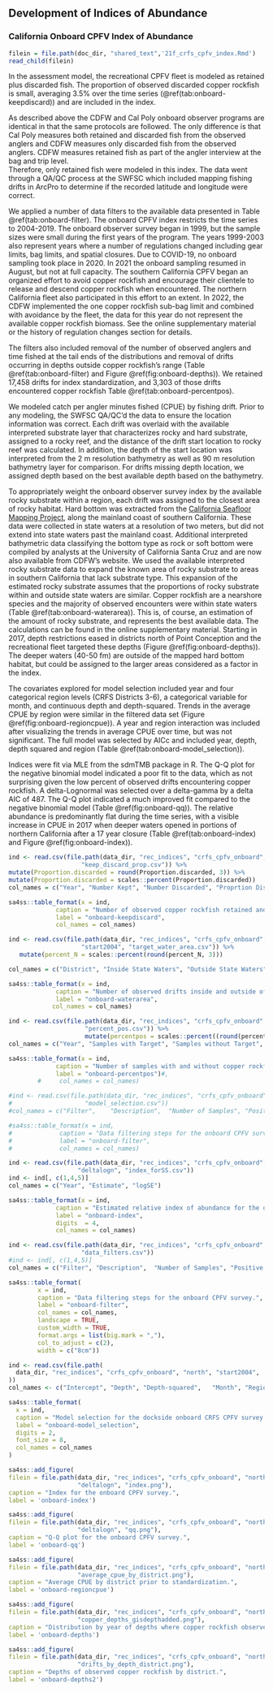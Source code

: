## Development of Indices of Abundance

### California Onboard CPFV Index of Abundance {#onboard-cpfv-index}

```r
filein = file.path(doc_dir, "shared_text",'21f_crfs_cpfv_index.Rmd')
read_child(filein)
```


In the assessment model, the recreational CPFV fleet is modeled as retained plus 
discarded fish. The proportion of observed discarded copper rockfish is small, 
averaging 3.5% over the time series (\@ref(tab:onboard-keepdiscard)) and are included in the index.

As described above the CDFW and Cal Poly onboard observer programs are identical 
in that the same protocols are followed.  The only difference is that Cal Poly
measures both retained and discarded fish from the observed anglers and CDFW
measures only discarded fish from the observed anglers. CDFW measures retained 
fish as part of the angler interview at the bag and trip level.  
Therefore, only retained fish were modeled in this index. 
The data went through a QA/QC process at the SWFSC which included mapping 
fishing drifts in ArcPro to determine if the recorded latitude and longitude were correct.  

We applied a number of data filters to the available data presented in Table 
\@ref(tab:onboard-filter). The onboard CPFV index restricts the time series to 2004-2019. 
The onboard observer survey 
began in 1999, but the sample sizes were small during the first years of the program. The 
years 1999-2003 also represent years where a number of regulations changed including gear limits, 
bag limits, and spatial closures.  Due to COVID-19, no onboard sampling took place in 2020. 
In 2021 the onboard sampling 
resumed in August, but not at full capacity. The southern California CPFV began an organized effort to avoid copper 
rockfish and encourage their clientele to release and descend copper rockfish 
when encountered. The northern California fleet also participated in this effort to an extent. 
In 2022, the CDFW implemented the one copper rockfish sub-bag 
limit and combined with avoidance by the fleet, the data for this year do not represent the available 
copper rockfish biomass. See the online supplementary material
or the history of regulation changes section for details.

The filters also included removal of the number of observed anglers and time fished at the tail 
ends of the distributions and removal of drifts occurring in depths outside copper rockfish's range 
(Table \@ref(tab:onboard-filter) and Figure \@ref(fig:onboard-depths)). 
We retained 17,458 drifts for index
 standardization, and 3,303 of those drifts encountered copper rockfish 
Table \@ref(tab:onboard-percentpos). 

We modeled catch per angler minutes fished (CPUE) by fishing drift. 
Prior to any modeling, the SWFSC QA/QC'd the data to ensure the location information was correct. 
Each drift was overlaid with the available interpreted substrate layer that characterizes 
rocky and hard substrate, assigned to a rocky reef, and the distance of the 
drift start location to rocky reef was calculated.  In addition, the depth of the start location was 
interpreted from the 2 m resolution bathymetry as well as 90 m resolution bathymetry 
layer for comparison. For drifts missing depth location, we assigned depth based on the 
best available depth based on the bathymetry.

To appropriately weight the onboard observer survey index by the available 
rocky substrate within a region, each drift was assigned to the closest area 
of rocky habitat. Hard bottom was extracted from 
the [California Seafloor Mapping Project](http://seafloor.otterlabs.org/index.html), 
along the mainland coast of southern California. These data 
were collected in state waters at a resolution of two meters, but did not extend into state waters 
past the mainland coast. Additional interpreted bathymetric data classifying the bottom type as 
rock or soft bottom were compiled by analysts at the University of California Santa Cruz and are now
also available from CDFW's website. We used the available interpreted rocky substrate data to expand the 
known area of rocky substrate to areas in southern California that lack substrate type. This 
expansion of the estimated rocky substrate assumes that the proportions of rocky substrate within 
and outside state waters are similar.  Copper rockfish are a nearshore species and the majority of 
observed encounters were within state waters (Table \@ref(tab:onboard-waterarea)).
This is, of course, an estimation of the amount of rocky substrate, and represents the best available data. The calculations can be found in the online supplementary material. Starting in 2017, depth restrictions eased in districts 
north of Point Conception and the recreational fleet targeted these depths 
(Figure \@ref(fig:onboard-depths)). The deeper waters (40-50 fm) are 
outside of the mapped hard bottom habitat, but could be assigned to the larger 
areas considered as a factor in the index.


The covariates explored for model selection included year and four categorical region levels (CRFS Districts 3-6), a categorical variable for month, and continuous depth and depth-squared. Trends in the average CPUE by region were similar in the filtered data set (Figure \@ref(fig:onboard-regioncpue)). A year and region interaction 
was included after visualizing the trends in average CPUE over time, but was not significant. The full model was selected by AICc and 
included year, depth, depth squared and region
(Table \@ref(tab:onboard-model_selection)). 

Indices were fit via MLE from the sdmTMB package in R. The Q-Q plot for the negative binomial model indicated a poor fit to the data, which as not surprising given the low percent of observed drifts encountering copper rockfish. A delta-Lognormal 
was selected over a delta-gamma by a delta AIC of 487.  The Q-Q plot indicated a much 
improved fit compared to the negative binomial model (Table \@ref(fig:onboard-qq)).
The relative abundance is predominantly flat during the time series, with a visible increase in CPUE in 2017 when deeper waters opened in portions of northern California after a 17 year closure (Table \@ref(tab:onboard-index) 
and Figure \@ref(fig:onboard-index)).  


```r
ind <- read.csv(file.path(data_dir, "rec_indices", "crfs_cpfv_onboard", "north", "start2004",
                    "keep_discard_prop.csv")) %>%
mutate(Proportion.discarded = round(Proportion.discarded, 3)) %>%
mutate(Proportion.discarded = scales::percent(Proportion.discarded))
col_names = c("Year", "Number Kept", "Number Discarded", "Proprtion Discarded")

sa4ss::table_format(x = ind,
             caption = "Number of observed copper rockfish retained and discarded by year.",
             label = "onboard-keepdiscard",
             col_names = col_names)                         
```

\newpage

```r
ind <- read.csv(file.path(data_dir, "rec_indices", "crfs_cpfv_onboard", "north",
                    "start2004", "target_water_area.csv")) %>%
   mutate(percent_N = scales::percent(round(percent_N, 3)))

col_names = c("District", "Inside State Waters", "Outside State Waters","Percent Inside")

sa4ss::table_format(x = ind,
             caption = "Number of observed drifts inside and outside of state waters by district, summed across years.",
             label = "onboard-waterarea",
            col_names = col_names)                         
```


\newpage

```r
ind <- read.csv(file.path(data_dir, "rec_indices", "crfs_cpfv_onboard", "north",
                     "percent_pos.csv")) %>%
                     mutate(percentpos = scales::percent((round(percentpos,3))))
col_names = c("Year", "Samples with Target", "Samples without Target", "Total Samples", "Percent Positive")

sa4ss::table_format(x = ind,
             caption = "Number of samples with and without copper rockfish.",
             label = "onboard-percentpos")#,
        #     col_names = col_names)                         
```

\newpage

```r
#ind <- read.csv(file.path(data_dir, "rec_indices", "crfs_cpfv_onboard", "north",
#                    "model_selection.csv"))
#col_names = c("Filter",	"Description",	"Number of Samples", "Positive Samples")

#sa4ss::table_format(x = ind,
#             caption = "Data filtering steps for the onboard CPFV survey.",
#             label = "onboard-filter",
#             col_names = col_names)                         
```


\newpage

```r

ind <- read.csv(file.path(data_dir, "rec_indices", "crfs_cpfv_onboard", "north", "start2004",
                   "deltalogn", "index_forSS.csv"))
ind <- ind[, c(1,4,5)]
col_names = c("Year", "Estimate", "logSE")

sa4ss::table_format(x = ind,
             caption = "Estimated relative index of abundance for the onboard CPFV survey.",
             label = "onboard-index",
             digits  = 4,
             col_names = col_names)                         
```

\newpage

```r
ind <- read.csv(file.path(data_dir, "rec_indices", "crfs_cpfv_onboard", "north", "start2004",
                    "data_filters.csv"))
#ind <- ind[, c(1,4,5)]
col_names = c("Filter",	"Description",	"Number of Samples", "Positive Samples")

sa4ss::table_format(
        x = ind,
        caption = "Data filtering steps for the onboard CPFV survey.",
        label = "onboard-filter",
        col_names = col_names,
        landscape = TRUE,
        custom_width = TRUE,
        format.args = list(big.mark = ","),
        col_to_adjust = c(2),
        width = c("8cm"))                        
```

\newpage

```r
ind <- read.csv(file.path(
  data_dir, "rec_indices", "crfs_cpfv_onboard", "north", "start2004",  "model_selection.csv"
))
col_names <- c("Intercept",	"Depth", "Depth-squared",	"Month", "Region", "Year", "DF",	"AICc",	"Delta AICc")

sa4ss::table_format(
  x = ind,
  caption = "Model selection for the dockside onboard CRFS CPFV survey.",
  label = "onboard-model_selection",
  digits = 2,
  font_size = 8,
  col_names = col_names
)
```

\newpage
```r
sa4ss::add_figure(
filein = file.path(data_dir, "rec_indices", "crfs_cpfv_onboard", "north", "start2004",
                   "deltalogn", "index.png"), 
caption = "Index for the onboard CPFV survey.",
label = 'onboard-index')
```

\newpage

```r
sa4ss::add_figure(
filein = file.path(data_dir, "rec_indices", "crfs_cpfv_onboard", "north", "start2004",
                   "deltalogn", "qq.png"), 
caption = "Q-Q plot for the onboard CPFV survey.",
label = 'onboard-qq')
```

\newpage


```r
sa4ss::add_figure(
filein = file.path(data_dir, "rec_indices", "crfs_cpfv_onboard", "north", "start2004",
                   "average_cpue_by_district.png"), 
caption = "Average CPUE by district prior to standardization.",
label = 'onboard-regioncpue')
```

\newpage

```r
sa4ss::add_figure(
filein = file.path(data_dir, "rec_indices", "crfs_cpfv_onboard", "north", "start2004",
                   "copper_depths_gisdepthadded.png"), 
caption = "Distribution by year of depths where copper rockfish observed.",
label = 'onboard-depths')
```

\newpage


```r
sa4ss::add_figure(
filein = file.path(data_dir, "rec_indices", "crfs_cpfv_onboard", "north", "start2004",
                   "drifts_by_depth_district.png"), 
caption = "Depths of observed copper rockfish by district.",
label = 'onboard-depths2')
```

\newpage
